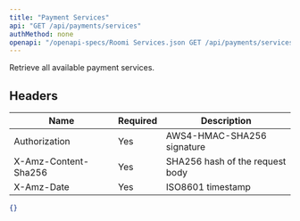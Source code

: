```yaml
---
title: "Payment Services"
api: "GET /api/payments/services"
authMethod: none
openapi: "/openapi-specs/Roomi Services.json GET /api/payments/services"
---
```


Retrieve all available payment services.

## Headers


| Name | Required | Description |
| --- | --- | --- |
| Authorization | Yes | AWS4-HMAC-SHA256 signature |
| X-Amz-Content-Sha256 | Yes | SHA256 hash of the request body |
| X-Amz-Date | Yes | ISO8601 timestamp |



<ResponseExample>

```json Response
{}
```

</ResponseExample>
